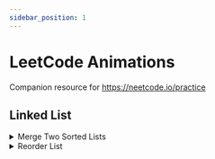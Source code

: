 ```yaml
---
sidebar_position: 1
---
```


# LeetCode Animations

Companion resource for https://neetcode.io/practice

## Linked List 

<details><summary>Merge Two Sorted Lists</summary>
<p>

[LeetCode Problem](https://leetcode.com/problems/merge-two-sorted-lists/) | [Code Solutions](https://github.com/neetcode-gh/leetcode/blob/main/java/21-Merge-Two-Sorted-Lists.java)

<em>Non-recursive Solution</em>

1. Create a new empty node. 
2. Iterate through both lists simulatenously. 
3. Pick the lower value to add to the new list. 

<iframe src='/leetcode/merge-two-sorted-lists.html' width='100%' height='650px'></iframe> 

<em>Recursive Solution</em>

1. If list1.val < list2.val, then recurse with list1.next and set result to list1.next
2. Otherwise, recurse with list2.next and set result to list2.next
3. If either list1 or list2 are null, then return the non-null list. 

<iframe src='/leetcode/merge-two-sorted-lists-recursive.html' width='100%' height='650px'></iframe> 
</p>
</details>

<details><summary>Reorder List</summary>
<p>

[LeetCode Problem](https://leetcode.com/problems/reorder-list/) | [Code Solution](https://github.com/neetcode-gh/leetcode/blob/main/java/143-Reorder-List.java)

1. Find middle of linked list. 
2. Reverse the 2nd half of the linked list. 
3. Merge the 2 halves. 

<iframe src='/leetcode/reorder-list.html' width='100%' height='650px'></iframe> 
</p>
</details>
